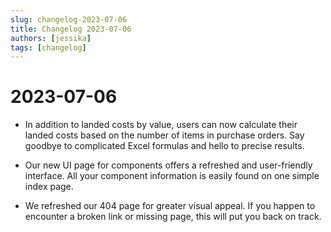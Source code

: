 ```yaml
---
slug: changelog-2023-07-06
title: Changelog 2023-07-06
authors: [jessika]
tags: [changelog]
---
```

# 2023-07-06

- In addition to landed costs by value, users can now calculate their landed costs based on the number of items in purchase orders. Say goodbye to complicated Excel formulas and hello to precise results.

- Our new UI page for components offers a refreshed and user-friendly interface. All your component information is easily found on one simple index page.

- We refreshed our 404 page for greater visual appeal. If you happen to encounter a broken link or missing page, this will put you back on track.

